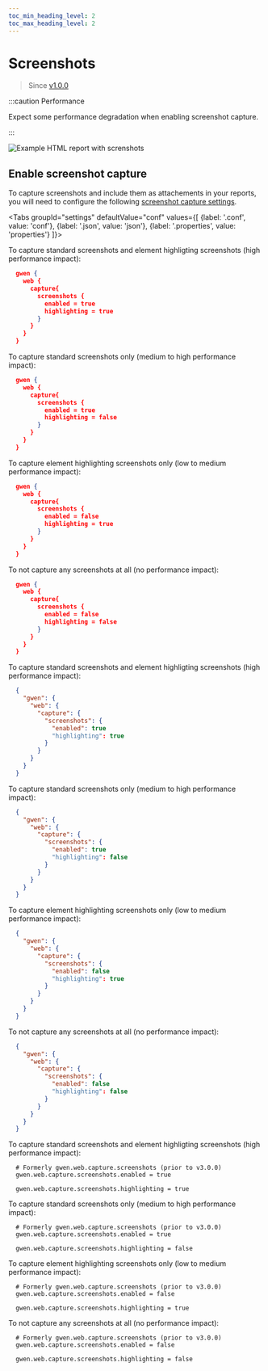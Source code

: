```yaml
--- 
toc_min_heading_level: 2
toc_max_heading_level: 2
---
```



# Screenshots

> Since [v1.0.0](https://github.com/gwen-interpreter/gwen-web/releases/tag/v1.0.0)

:::caution Performance

Expect some performance degradation when enabling screenshot capture.

:::

![Example HTML report with screnshots](/img/reports/sample-html-screenshots.png)

## Enable screenshot capture

To capture screenshots and include them as attachements in your reports, you will need to configure the following [screenshot capture settings](/docs/settings/reference#gwen-web-capture-screenshots-enabled).

<Tabs
  groupId="settings"
  defaultValue="conf"
  values={[
    {label: '.conf', value: 'conf'},
    {label: '.json', value: 'json'},
    {label: '.properties', value: 'properties'}
  ]}>

  <TabItem value="conf">

  To capture standard screenshots and element highligting screenshots (high performance impact):

  ```json
    gwen {
      web {
        capture{
          screenshots {
            enabled = true
            highlighting = true
          }
        }
      }
    }
  ```

  To capture standard screenshots only (medium to high performance impact):

  ```json
    gwen {
      web {
        capture{
          screenshots {
            enabled = true
            highlighting = false
          }
        }
      }
    }
  ```

  To capture element highlighting screenshots only (low to medium performance impact):

  ```json
    gwen {
      web {
        capture{
          screenshots {
            enabled = false
            highlighting = true
          }
        }
      }
    }
  ```

  To not capture any screenshots at all (no performance impact):

  ```json
    gwen {
      web {
        capture{
          screenshots {
            enabled = false
            highlighting = false
          }
        }
      }
    }
  ```

  </TabItem>

  <TabItem value="json">

  To capture standard screenshots and element highligting screenshots (high performance impact):

  ```json
    {
      "gwen": {
        "web": {
          "capture": {
            "screenshots": {
              "enabled": true
              "highlighting": true
            }
          }
        }
      }
    }
  ```

  To capture standard screenshots only (medium to high performance impact):

  ```json
    {
      "gwen": {
        "web": {
          "capture": {
            "screenshots": {
              "enabled": true
              "highlighting": false
            }
          }
        }
      }
    }
  ```

  To capture element highlighting screenshots only (low to medium performance impact):

  ```json
    {
      "gwen": {
        "web": {
          "capture": {
            "screenshots": {
              "enabled": false
              "highlighting": true
            }
          }
        }
      }
    }
  ```

  To not capture any screenshots at all (no performance impact):

  ```json
    {
      "gwen": {
        "web": {
          "capture": {
            "screenshots": {
              "enabled": false
              "highlighting": false
            }
          }
        }
      }
    }
  ```

  </TabItem>

  <TabItem value="properties">

  To capture standard screenshots and element highligting screenshots (high performance impact):

  ```properties
    # Formerly gwen.web.capture.screenshots (prior to v3.0.0)
    gwen.web.capture.screenshots.enabled = true

    gwen.web.capture.screenshots.highlighting = true
  ```

  To capture standard screenshots only (medium to high performance impact):

  ```properties
    # Formerly gwen.web.capture.screenshots (prior to v3.0.0)
    gwen.web.capture.screenshots.enabled = true

    gwen.web.capture.screenshots.highlighting = false
  ```

  To capture element highlighting screenshots only (low to medium performance impact):

  ```properties
    # Formerly gwen.web.capture.screenshots (prior to v3.0.0)
    gwen.web.capture.screenshots.enabled = false

    gwen.web.capture.screenshots.highlighting = true
  ```

  To not capture any screenshots at all (no performance impact):

  ```properties
    # Formerly gwen.web.capture.screenshots (prior to v3.0.0)
    gwen.web.capture.screenshots.enabled = false
    
    gwen.web.capture.screenshots.highlighting = false
  ```

  </TabItem>

</Tabs>
